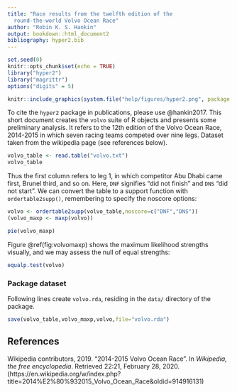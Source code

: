 ```yaml
---
title: "Race results from the twelfth edition of the
  round-the-world Volvo Ocean Race"
author: "Robin K. S. Hankin"
output: bookdown::html_document2
bibliography: hyper2.bib
---
```


```r
set.seed(0)
knitr::opts_chunk$set(echo = TRUE)
library("hyper2")
library("magrittr")
options("digits" = 5)
```

```r
knitr::include_graphics(system.file("help/figures/hyper2.png", package = "hyper2"))
```

To cite the `hyper2` package in publications, please use @hankin2017.
This short document creates the `volvo` suite of R objects and
presents some preliminary analysis.  It refers to the 12th edition of
the Volvo Ocean Race, 2014-2015 in which seven racing teams competed
over nine legs.  Dataset taken from the wikipedia page (see references
below).

```r
volvo_table <- read.table("volvo.txt")
volvo_table
```

Thus the first column refers to leg 1, in which competitor Abu Dhabi
came first, Brunel third, and so on.  Here, `DNF` signifies "did not
finish" and `DNS` "did not start".  We can convert the table to a
support function with `ordertable2supp()`, remembering to specify the
noscore options:

```r
volvo <- ordertable2supp(volvo_table,noscore=c("DNF","DNS"))
(volvo_maxp <- maxp(volvo))
```

```r
pie(volvo_maxp)
```

Figure \@ref(fig:volvomaxp) shows the maximum likelihood strengths
visually, and we may assess the null of equal strengths:

```r
equalp.test(volvo)
```


### Package dataset {-}

Following lines create `volvo.rda`, residing in the `data/` directory of the package.

```r
save(volvo_table,volvo_maxp,volvo,file="volvo.rda")
```


## References {-}

Wikipedia contributors, 2019.  "2014-2015 Volvo Ocean Race".
In _Wikipedia, the free encyclopedia_.  Retrieved 22:21, February
28, 2020.
(https://en.wikipedia.org/w/index.php?title=2014\%E2\%80\%932015_Volvo_Ocean_Race&oldid=914916131)


